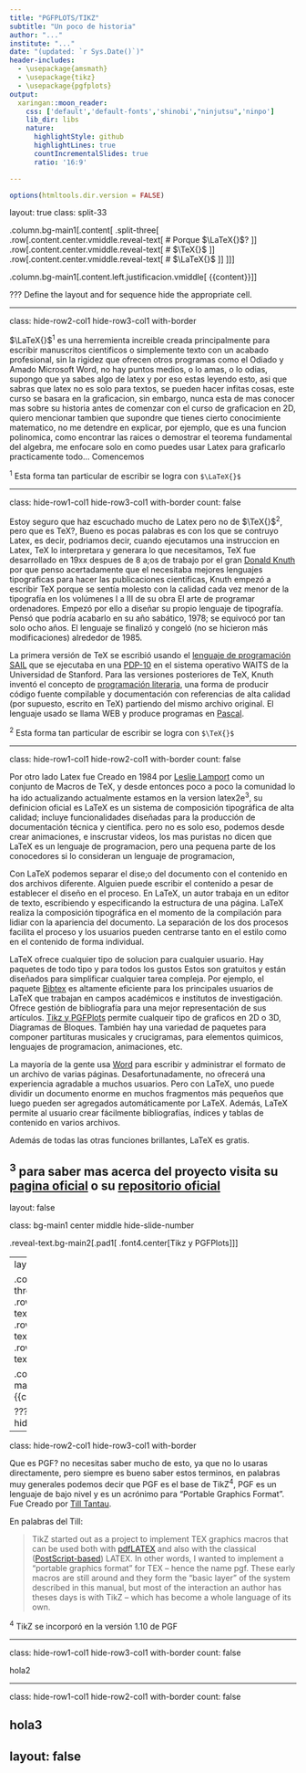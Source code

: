 ```yaml
---
title: "PGFPLOTS/TIKZ"
subtitle: "Un poco de historia"
author: "..."
institute: "..."
date: "(updated: `r Sys.Date()`)"
header-includes: 
  - \usepackage{amsmath}
  - \usepackage{tikz}
  - \usepackage{pgfplots}
output:
  xaringan::moon_reader:
    css: ['default','default-fonts','shinobi',"ninjutsu",'ninpo']
    lib_dir: libs
    nature:
      highlightStyle: github
      highlightLines: true
      countIncrementalSlides: true
      ratio: '16:9'

---
```


```r
options(htmltools.dir.version = FALSE)
```


layout: true
class: split-33

.column.bg-main1[.content[
  .split-three[
 .row[.content.center.vmiddle.reveal-text[
 # Porque $\LaTeX{}$?
 ]]
  .row[.content.center.vmiddle.reveal-text[
  # $\TeX{}$
 ]]
   .row[.content.center.vmiddle.reveal-text[
  # $\LaTeX{}$
 ]]
 ]
]]

.column.bg-main1[.content.left.justificacion.vmiddle[
{{content}}
]]

???
Define the layout and for sequence hide the appropriate cell.

---

class: hide-row2-col1 hide-row3-col1 with-border

 $\LaTeX{}$<sup>1</sup> es una herremienta increible creada principalmente para escribir manuscritos cientificos o simplemente texto con un acabado profesional, sin la rigidez que ofrecen otros programas como el Odiado y Amado Microsoft Word, no hay puntos medios, o lo amas, o lo odias, supongo que ya sabes algo de latex y por eso estas leyendo esto, asi que sabras que latex no es solo para textos, se pueden hacer infitas cosas, este curso se basara en la graficacion, sin embargo, nunca esta de mas conocer mas sobre su historia antes de comenzar con el curso de graficacion en 2D, quiero mencionar tambien que supondre que tienes cierto conocimiente matematico, no me detendre en explicar, por ejemplo, que es una funcion polinomica, como encontrar las raices o demostrar el teorema fundamental del algebra, me enfocare solo en como puedes usar Latex para graficarlo practicamente todo... Comencemos
 
 <span class="footnote" style="text-align:left"><sup>1</sup> Esta forma tan particular de escribir se logra con `$\LaTeX{}$`</span>

---

class: hide-row1-col1 hide-row3-col1 with-border 
count: false

Estoy seguro que haz escuchado mucho de Latex pero no de $\TeX{}$<sup>2</sup>, pero que es TeX?, Bueno es pocas palabras es con los que se contruyo Latex, es decir, podriamos decir, cuando ejecutamos una instruccion en Latex, TeX lo interpretara y generara lo que necesitamos, TeX fue desarrollado en 19xx despues de 8 a;os de trabajo por el gran [Donald Knuth](https://en.wikipedia.org/wiki/Donald_Knuth) por que penso acertadamente que el necesitaba mejores lenguajes tipograficas para hacer las publicaciones cientificas, Knuth empezó a escribir TeX porque se sentía molesto con la calidad cada vez menor de la tipografía en los volúmenes I a III de su obra El arte de programar ordenadores. Empezó por ello a diseñar su propio lenguaje de tipografía. Pensó que podría acabarlo en su año sabático, 1978; se equivocó por tan solo ocho años. El lenguaje se finalizó y congeló (no se hicieron más modificaciones) alrededor de 1985.

La primera versión de TeX se escribió usando el [lenguaje de programación SAIL](https://en.wikipedia.org/wiki/SAIL_(programming_language)) que se ejecutaba en una [PDP-10](https://en.wikipedia.org/wiki/PDP-10) en el sistema operativo WAITS de la Universidad de Stanford. Para las versiones posteriores de TeX, Knuth inventó el concepto de [programación literaria](https://en.wikipedia.org/wiki/Literate_programming), una forma de producir código fuente compilable y documentación con referencias de alta calidad (por supuesto, escrito en TeX) partiendo del mismo archivo original. El lenguaje usado se llama WEB y produce programas en [Pascal](https://en.wikipedia.org/wiki/Pascal_(programming_language)).

 <span class="footnote" style="text-align:left"><sup>2</sup> Esta forma tan particular de escribir se logra con `$\TeX{}$`</span>
 
---

class: hide-row1-col1 hide-row2-col1 with-border
count: false

Por otro lado Latex fue Creado en 1984 por [Leslie Lamport](https://en.wikipedia.org/wiki/Leslie_Lamport) como un conjunto de Macros de TeX, y desde entonces poco a poco la comunidad lo ha ido actualizando actualmente estamos en la version latex2e<sup>3</sup>, su definicion oficial es LaTeX es un sistema de composición tipográfica de alta calidad; incluye funcionalidades diseñadas para la producción de documentación técnica y científica. pero no es solo eso, podemos desde crear animaciones, e inscrustar videos, los mas puristas no dicen que LaTeX es un lenguaje de programacion, pero una pequena parte de los conocedores si lo consideran un lenguaje de programacion, 

Con LaTeX podemos separar el dise;o del documento con el contenido en dos archivos diferente. Alguien puede escribir el contenido a pesar de establecer el diseño en el proceso. En LaTeX, un autor trabaja en un editor de texto, escribiendo y especificando la estructura de una página. LaTeX realiza la composición tipográfica en el momento de la compilación para lidiar con la apariencia del documento. La separación de los dos procesos facilita el proceso y los usuarios pueden centrarse tanto en el estilo como en el contenido de forma individual.

LaTeX ofrece cualquier tipo de solucion para cualquier usuario. Hay paquetes de todo tipo y para todos los gustos Estos son gratuitos y están diseñados para simplificar cualquier tarea compleja. Por ejemplo, el paquete [Bibtex](https://en.wikipedia.org/wiki/BibTeX) es altamente eficiente para los principales usuarios de LaTeX que trabajan en campos académicos e institutos de investigación. Ofrece gestión de bibliografía para una mejor representación de sus artículos. [Tikz y PGFPlots](https://en.wikipedia.org/wiki/PGF/TikZ) permite cualqueir tipo de graficos en 2D o 3D, Diagramas de Bloques. También hay una variedad de paquetes para componer partituras musicales y crucigramas, para elementos quimicos, lenguajes de programacion, animaciones, etc.

La mayoría de la gente usa [Word](https://en.wikipedia.org/wiki/Microsoft_Word) para escribir y administrar el formato de un archivo de varias páginas. Desafortunadamente, no ofrecerá una experiencia agradable a muchos usuarios. Pero con LaTeX, uno puede dividir un documento enorme en muchos fragmentos más pequeños que luego pueden ser agregados automáticamente por LaTeX. Además, LaTeX permite al usuario crear fácilmente bibliografías, índices y tablas de contenido en varios archivos.

Además de todas las otras funciones brillantes, LaTeX es gratis.

<!-- para seguir animandote te mostrare a continuacion cosas que podras lograr al final de este curso -->


 <span class="footnote" style="text-align:left"><sup>3</sup> para saber mas acerca del proyecto visita su [pagina oficial](https://www.latex-project.org/) o su [repositorio oficial](https://github.com/latex3/latex2e)</span>
---


layout: false

class: bg-main1 center middle hide-slide-number

.reveal-text.bg-main2[.pad1[
.font4.center[Tikz y PGFPlots]
]]

---
layout: true
class: split-33

.column.bg-main1[.content[
  .split-three[
 .row[.content.center.vmiddle.reveal-text[
 # PGF
 ]]
  .row[.content.center.vmiddle.reveal-text[
  # TikZ
 ]]
   .row[.content.center.vmiddle.reveal-text[
  # PGFPlots
 ]]
 ]
]]

.column.bg-main1[.content.left.justificacion.vmiddle[
{{content}}
]]

???
Define the layout and for sequence hide the appropriate cell.

---

class: hide-row2-col1 hide-row3-col1 with-border

Que es PGF? no necesitas saber mucho de esto, ya que no lo usaras directamente, pero siempre es bueno saber estos terminos, en palabras muy generales podemos decir que PGF es el base de TikZ<sup>4</sup>, PGF es un lenguaje de bajo nivel y es un acrónimo para "Portable Graphics Format". Fue Creado por [Till Tantau](https://www.tcs.uni-luebeck.de/mitarbeiter/tantau/).

En palabras del Till:

> TikZ started out as a project to implement TEX graphics macros that can be used both with [pdfLATEX](http://www.math.rug.nl/~trentelman/jacob/pdflatex/pdflatex.html) and also with the classical
([PostScript-based](https://en.wikipedia.org/wiki/PostScript)) LATEX. In other words, I wanted to implement a “portable graphics format” for TEX – hence the name pgf. These early macros are still around and they form the “basic layer” of the system described in this manual, but most of the interaction an author has theses days is with TikZ – which has become a whole language of its own.

 <span class="footnote" style="text-align:left"><sup>4</sup> TikZ se incorporó en la versión 1.10 de PGF</span>

---

class: hide-row1-col1 hide-row3-col1 with-border 
count: false

hola2
 
---

class: hide-row1-col1 hide-row2-col1 with-border
count: false

hola3
---
layout: false
---




